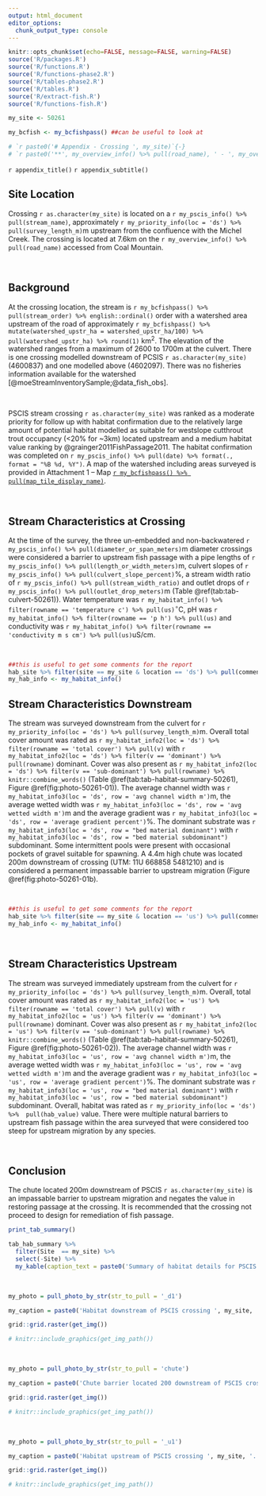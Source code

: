 ```yaml
---
output: html_document
editor_options: 
  chunk_output_type: console
---
```


```r
knitr::opts_chunk$set(echo=FALSE, message=FALSE, warning=FALSE)
source('R/packages.R')
source('R/functions.R')
source('R/functions-phase2.R')
source('R/tables-phase2.R')
source('R/tables.R')
source('R/extract-fish.R')
source('R/functions-fish.R')


```



```r
my_site <- 50261

```


```r
my_bcfish <- my_bcfishpass() ##can be useful to look at

# `r paste0('# Appendix - Crossing ', my_site)`{-} 
# `r paste0('**', my_overview_info() %>% pull(road_name), ' - ', my_overview_info() %>% pull(stream_name), '**')`
```

`r appendix_title()`
`r appendix_subtitle()`



## Site Location {-}

Crossing `r as.character(my_site)` is located on a `r my_pscis_info() %>% pull(stream_name)`, approximately `r my_priority_info(loc = 'ds') %>% pull(survey_length_m)`m upstream from the confluence with the Michel Creek. The crossing is located at 7.6km on the `r my_overview_info() %>% pull(road_name)` accessed from Coal Mountain. 


<br>

## Background {-}

At the crossing location, the stream is `r my_bcfishpass() %>% pull(stream_order) %>% english::ordinal()` order with a watershed area upstream of the road of approximately `r my_bcfishpass() %>% mutate(watershed_upstr_ha = watershed_upstr_ha/100) %>% pull(watershed_upstr_ha) %>% round(1)` km^2^. The elevation of the watershed ranges from a maximum of 2600 to 1700m at the culvert. There is one crossing modelled downstream of PCSIS `r as.character(my_site)` (4600837) and one modelled above (4602097). There was no fisheries information available for the watershed [@moeStreamInventorySample;@data_fish_obs]. 

<br>

PSCIS stream crossing `r as.character(my_site)` was ranked as a moderate priority for follow up with habitat confirmation due to the relatively large amount of potential habitat modelled as suitable for westslope cutthrout trout occupancy (<20% for ~3km) located upstream and a medium habitat value ranking by @grainger2011FishPassage2011. The habitat confirmation was completed on `r my_pscis_info() %>% pull(date) %>% format(., format = "%B %d, %Y")`. A map of the watershed including areas surveyed is provided in Attachment 1 – Map [`r my_bcfishpass() %>% pull(map_tile_display_name)`](`r my_mapsheet()`).

<br>

## Stream Characteristics at Crossing {-}

At the time of the survey, the three un-embedded and non-backwatered `r my_pscis_info() %>% pull(diameter_or_span_meters)`m diameter crossings were considered a barrier to upstream fish passage with a pipe lengths of `r my_pscis_info() %>% pull(length_or_width_meters)`m, culvert slopes of `r my_pscis_info() %>% pull(culvert_slope_percent)`%, a stream width ratio of `r my_pscis_info() %>% pull(stream_width_ratio)` and outlet drops of `r my_pscis_info() %>% pull(outlet_drop_meters)`m (Table \@ref(tab:tab-culvert-50261)). Water temperature was `r my_habitat_info() %>% filter(rowname == 'temperature c') %>% pull(us)`$^\circ$C, pH was `r my_habitat_info() %>% filter(rowname == 'p h') %>% pull(us)` and conductivity was `r my_habitat_info() %>% filter(rowname == 'conductivity m s cm') %>% pull(us)`uS/cm.  

<br>


```r
##this is useful to get some comments for the report
hab_site %>% filter(site == my_site & location == 'ds') %>% pull(comments)
my_hab_info <- my_habitat_info()
```

## Stream Characteristics Downstream {-}

The stream was surveyed downstream from the culvert for `r my_priority_info(loc = 'ds') %>% pull(survey_length_m)`m. Overall total cover amount was rated as `r my_habitat_info2(loc = 'ds') %>% filter(rowname == 'total cover') %>% pull(v)` with  `r my_habitat_info2(loc = 'ds') %>% filter(v == 'dominant') %>% pull(rowname)` dominant. Cover was also present as `r my_habitat_info2(loc = 'ds') %>% filter(v == 'sub-dominant') %>% pull(rowname) %>% knitr::combine_words()` (Table \@ref(tab:tab-habitat-summary-50261), Figure \@ref(fig:photo-50261-01)). The average channel width was `r my_habitat_info3(loc = 'ds', row = 'avg channel width m')`m, the average wetted width was `r my_habitat_info3(loc = 'ds', row = 'avg wetted width m')`m and the average gradient was `r my_habitat_info3(loc = 'ds', row = 'average gradient percent')`%.  The dominant substrate was `r my_habitat_info3(loc = 'ds', row = "bed material dominant")` with `r my_habitat_info3(loc = 'ds', row = "bed material subdominant")` subdominant.  Some intermittent pools were present with occasional pockets of gravel suitable for spawning.  A 4.4m high chute was located 200m downstream of crossing (UTM: 11U 668858 5481210) and is considered a permanent impassable barrier to upstream migration (Figure \@ref(fig:photo-50261-01b).  

<br>



```r
##this is useful to get some comments for the report
hab_site %>% filter(site == my_site & location == 'us') %>% pull(comments)
my_hab_info <- my_habitat_info()
```


<br>

## Stream Characteristics Upstream {-}

The stream was surveyed immediately upstream from the culvert for `r my_priority_info(loc = 'ds') %>% pull(survey_length_m)`m. Overall, total cover amount was rated as `r my_habitat_info2(loc = 'us') %>% filter(rowname == 'total cover') %>% pull(v)` with  `r my_habitat_info2(loc = 'us') %>% filter(v == 'dominant') %>% pull(rowname)` dominant. Cover was also present as `r my_habitat_info2(loc = 'us') %>% filter(v == 'sub-dominant') %>% pull(rowname) %>% knitr::combine_words()` (Table \@ref(tab:tab-habitat-summary-50261), Figure \@ref(fig:photo-50261-02)). The average channel width was `r my_habitat_info3(loc = 'us', row = 'avg channel width m')`m, the average wetted width was `r my_habitat_info3(loc = 'us', row = 'avg wetted width m')`m and the average gradient was `r my_habitat_info3(loc = 'us', row = 'average gradient percent')`%.  The dominant substrate was `r my_habitat_info3(loc = 'us', row = "bed material dominant")` with `r my_habitat_info3(loc = 'us', row = "bed material subdominant")` subdominant.  Overall, habitat was rated as `r my_priority_info(loc = 'ds') %>%  pull(hab_value)` value.  There were multiple natural barriers to upstream fish passage within the area surveyed that were considered too steep for upstream migration by any species.

<br>


## Conclusion {-}

The chute located 200m downstream of PSCIS `r as.character(my_site)` is an impassable barrier to upstream migration and negates the value in restoring passage at the crossing. It is recommended that the crossing not proceed to design for remediation of fish passage. 

\pagebreak

```r
print_tab_summary()

```

\pagebreak

```r
tab_hab_summary %>% 
  filter(Site  == my_site) %>% 
  select(-Site) %>%
  my_kable(caption_text = paste0('Summary of habitat details for PSCIS crossing ', my_site, '.'))

```



<br>

```r
my_photo = pull_photo_by_str(str_to_pull = '_d1')

my_caption = paste0('Habitat downstream of PSCIS crossing ', my_site, '.')

grid::grid.raster(get_img())

# knitr::include_graphics(get_img_path())
```

<br>

```r
my_photo = pull_photo_by_str(str_to_pull = 'chute')

my_caption = paste0('Chute barrier located 200 downstream of PSCIS crossing ', my_site, '.')

grid::grid.raster(get_img())

# knitr::include_graphics(get_img_path())
```

<br>

```r
my_photo = pull_photo_by_str(str_to_pull = '_u1')

my_caption = paste0('Habitat upstream of PSCIS crossing ', my_site, '.')

grid::grid.raster(get_img())

# knitr::include_graphics(get_img_path())
```


